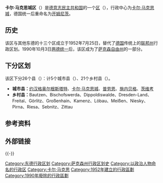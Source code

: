 {{Infobox settlement
| name = 卡尔·马克思城区
| native_name                    = Bezirk Karl-Marx-Stadt
| settlement_type         = [[东德|东德]][[德意志民主共和國行政區劃|分区]]
| image_map               = District of Karl-Marx-Stadt in German Democratic Republic.svg
| mapsize                 = 
| map_alt                 = 
| map_caption             = 在德意志民主共和国的位置
| latd  = 50 |latm  = 45 |lats  =  |latNS  = N
| longd = 12 |longm = 45 |longs =  |longEW = E
| coordinates_type        = type:adm1st_region:DE
| subdivision_type        = [[世界地理索引|国家]]
| subdivision_name        = [[東德|東德]]
| subdivision_type1       = [[德意志民主共和國行政區劃|县]]
| subdivision_name1       = 21乡村县，5城市县
<!-- established --------------->
| established_title       = 成立
| established_date        = 1952年
| extinct_title           = 解体
| extinct_date            = 1990年
| seat                    = [[开姆尼茨|卡尔·马克思城]]
| area_total_km2          = 6009 
| elevation_max_m         = 
| elevation_min_m         = 
| population_footnotes    = <ref name=a>''"40 Jahre DDR"'', National central administration for statistics, May 1989 </ref>
| population_total        = 1859500 
| population_as_of        = 1989
| population_density_km2  = auto
| postal_code_type        = <!-- enter ZIP code, Postcode, Post code, Postal code... -->
| postal_code             = 
| area_code_type          = <!-- defaults to: Area code(s) -->
| area_code               = 
| registration_plate      = T, X
}}
'''卡尔·马克思城区'''（{{lang-de|Bezirk Karl-Marx-Stadt}}）是[[德意志民主共和国|德意志民主共和国]]的一个[[德意志民主共和國行政區劃|区]]（{{lang|de|Bezirk}}），行政中心为[[开姆尼茨|卡尔·马克思城]]，德国统一后重命名为[[开姆尼茨|开姆尼茨]]。

==历史==
该区与其他东德的十三个区成立于1952年7月25日，替代了[[德国|德国]]传统上的[[联邦州_(德国)|联邦州]]行政区划。1990年10月3日[[两德统一|两德统一]]后，该区成为了[[萨克森自由州|萨克森自由州]]的一部分。

==下分区划==
该区下分26个县（{{lang|de|Kreise}}）：计5个城市县（{{lang|de|Stadtkreise}}）、21个乡村县（{{lang|de|Landkreise}}）。
*'''城市县：'''[[约汉格奥尔根斯塔特|约汉格奥尔根斯塔特]]、[[开姆尼茨|卡尔·马克思城]]、[[普劳恩|普劳恩]]、[[施内贝格_(萨克森州)|施内贝格]]、[[茨维考|茨维考]]
*'''乡村县：'''Bautzen、Bischofswerda、Dippoldiswalde、Dresden-Land、Freital、Görlitz、Großenhain、Kamenz、Löbau、Meißen、Niesky、Pirna、Riesa、Sebnitz、Zittau

==参考资料==
{{Reflist}}

==外部链接==
{{commonscat-inline|Bezirk Karl-Marx-Stadt}}

{{-}}
{{Bezirke DDR}}

[[Category:东德行政区划|Category:东德行政区划]]
[[Category:萨克森州行政区划史|Category:萨克森州行政区划史]]
[[Category:以政治人物命名的行政区|Category:以政治人物命名的行政区]]
[[Category:卡尔·马克思|Category:卡尔·马克思]]
[[Category:1952年建立的行政區劃|Category:1952年建立的行政區劃]]
[[Category:1990年廢除的行政區劃|Category:1990年廢除的行政區劃]]